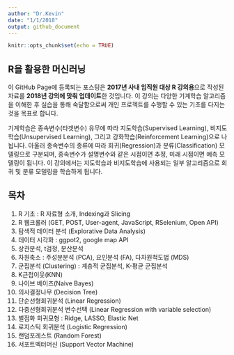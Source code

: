 ```yaml
---
author: "Dr.Kevin"
date: "1/1/2018"
output: github_document
---
```


```r
knitr::opts_chunk$set(echo = TRUE)
```

## R을 활용한 머신러닝

이 GitHub Page에 등록되는 포스팅은 **2017년 사내 임직원 대상 R 강의용**으로 작성된 자료를 **2018년 강의에 맞춰 업데이트**한 것입니다. 이 강의는 다양한 기계학습 알고리즘을 이해한 후 실습을 통해 숙달함으로써 개인 프로젝트를 수행할 수 있는 기초를 다지는 것을 목표로 합니다.

기계학습은 종속변수(타겟변수) 유무에 따라 지도학습(Supervised Learning), 비지도학습(Unsupervised Learning), 그리고 강화학습(Reinforcement Learning)으로 나뉩니다. 아울러 종속변수의 종류에 따라 회귀(Regression)과 분류(Classification) 모델링으로 구분되며, 종속변수가 설명변수와 같은 시점이면 추정, 미래 시점이면 예측 모델링이 됩니다. 이 강의에서는 지도학습과 비지도학습에 사용되는 일부 알고리즘으로 회귀 및 분류 모델링을 학습하게 됩니다.  

## 목차

  1. R 기초 : R 자료형 소개, Indexing과 Slicing  
  1. R 웹크롤러 (GET, POST, User-agent, JavaScript, RSelenium, Open API)  
  1. 탐색적 데이터 분석 (Explorative Data Analysis)  
  1. 데이터 시각화 : ggpot2, google map API  
  1. 상관분석, t검정, 분산분석  
  1. 차원축소 : 주성분분석 (PCA), 요인분석 (FA), 다차원척도법 (MDS)  
  1. 군집분석 (Clustering) : 계층적 군집분석, K-평균 군집분석  
  1. K근접이웃(KNN)  
  1. 나이브 베이즈(Naive Bayes)  
  1. 의사결정나무 (Decision Tree)  
  1. 단순선형회귀분석 (Linear Regression)  
  1. 다중선형회귀분석 변수선택 (Linear Regression with variable selection)  
  1. 벌점화 회귀모형 : Ridge, LASSO, Elastic Net  
  1. 로지스틱 회귀분석 (Logistic Regression)  
  1. 랜덤포레스트 (Random Forest)  
  1. 서포트벡터머신 (Support Vector Machine)  
  